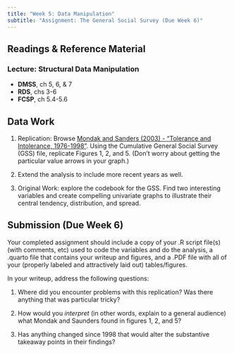 ```yaml
---
title: "Week 5: Data Manipulation"
subtitle: "Assignment: The General Social Survey (Due Week 6)"
---
```


## Readings & Reference Material
### Lecture: Structural Data Manipulation

- **DMSS**, ch 5, 6, & 7
- **RDS**, chs 3-6
- **FCSP**, ch 5.4-5.6

## Data Work
1. Replication: Browse [Mondak and Sanders (2003) - “Tolerance and Intolerance, 1976-1998”](https://www.jstor.org/stable/3186111).  Using the Cumulative General Social Survey (GSS) file, replicate Figures 1, 2, and 5. (Don’t worry about getting the particular value arrows in your graph.) 

2. Extend the analysis to include more recent years as well. 

2. Original Work: explore the codebook for the GSS.  Find two interesting variables and create compelling univariate graphs to illustrate their central tendency, distribution, and spread.

## Submission (Due Week 6)

Your completed assignment should include a copy of your .R script file(s) (with comments, etc) used to code the variables and do the analysis, a .quarto file that contains your writeup and figures, and a .PDF file with all of your (properly labeled and attractively laid out) tables/figures.

In your writeup, address the following questions:

1. Where did you encounter problems with this replication?  Was there anything that was particular tricky?

2. How would you *interpret* (in other words, explain to a general audience) what Mondak and Saunders found in figures 1, 2, and 5?  

3. Has anything changed since 1998 that would alter the substantive takeaway points in their findings?